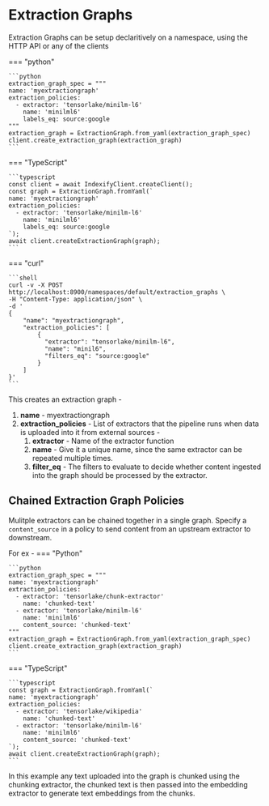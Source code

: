 # Extraction Graphs 
Extraction Graphs can be setup declaritively on a namespace, using the HTTP API or any of the clients

=== "python"

    ```python
    extraction_graph_spec = """
    name: 'myextractiongraph'
    extraction_policies:
      - extractor: 'tensorlake/minilm-l6'
        name: 'minilml6'
        labels_eq: source:google
    """
    extraction_graph = ExtractionGraph.from_yaml(extraction_graph_spec)
    client.create_extraction_graph(extraction_graph)  
    ```
=== "TypeScript"

    ```typescript
    const client = await IndexifyClient.createClient();
    const graph = ExtractionGraph.fromYaml(`
    name: 'myextractiongraph'
    extraction_policies:
      - extractor: 'tensorlake/minilm-l6'
        name: 'minilml6'
        labels_eq: source:google
    `);
    await client.createExtractionGraph(graph);
    ```
=== "curl"

    ```shell
    curl -v -X POST http://localhost:8900/namespaces/default/extraction_graphs \
    -H "Content-Type: application/json" \
    -d '
    {
        "name": "myextractiongraph",
        "extraction_policies": [
            {
              "extractor": "tensorlake/minilm-l6",
              "name": "minil6",
              "filters_eq": "source:google"
            }
        ]
    }'
    ```


This creates an extraction graph - 

1. **name** - myextractiongraph
2. **extraction_policies** - List of extractors that the pipeline runs when data is uploaded into it from external sources -
   1. **extractor** - Name of the extractor function
   2. **name** - Give it a unique name, since the same extractor can be repeated multiple times.
   3. **filter_eq** - The filters to evaluate to decide whether content ingested into the graph should be processed by the extractor.

## Chained Extraction Graph Policies
Mulitple extractors can be chained together in a single graph. Specify a `content_source` in a policy to send content from an upstream extractor to downstream.

For ex -
=== "Python"

    ```python
    extraction_graph_spec = """
    name: 'myextractiongraph'
    extraction_policies:
      - extractor: 'tensorlake/chunk-extractor'
        name: 'chunked-text'
      - extractor: 'tensorlake/minilm-l6'
        name: 'minilml6'
        content_source: 'chunked-text'
    """
    extraction_graph = ExtractionGraph.from_yaml(extraction_graph_spec)
    client.create_extraction_graph(extraction_graph)  
    ```
=== "TypeScript"

    ```typescript
    const graph = ExtractionGraph.fromYaml(`
    name: 'myextractiongraph'
    extraction_policies:
      - extractor: 'tensorlake/wikipedia'
        name: 'chunked-text'
      - extractor: 'tensorlake/minilm-l6'
        name: 'minilml6'
        content_source: 'chunked-text'
    `);
    await client.createExtractionGraph(graph);
    ```
    
In this example any text uploaded into the graph is chunked using the chunking extractor, the chunked text is then passed into the embedding extractor to generate text embeddings from the chunks.